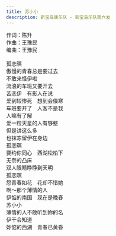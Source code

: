 ```yaml
---
title: 苏小小
description: 新宝岛康乐队 - 新宝岛乐队第六发
---
```


作词：陈升<br />作曲：王豫民<br />编曲：王豫民<br /><br />孤恋暝<br />傲慢的青春总是要过去<br />不敢来怪伊啦<br />流浪的车班又要开去<br />苦恋伊　有影人在说<br />爱到较惨死　想到会偎寒<br />车班要开了　人客不是我<br />人嘛有了解<br />爱一粒天星的人有够憨<br />但是讲这么多<br />也抹冻留伊在身边<br />孤恋暝<br />要约你同心　西湖松柏下<br />无奈的凸床<br />双人眼睛睁睁到天明<br />孤恋暝<br />怨青春如花　花却不惜她<br />啊～那个薄情的人<br />伊惦的南国　现在是晚舂<br />苏小小<br />薄情的人不敢听到妳的名<br />伊干会知道<br />妳惦的西湖　青春已黄昏